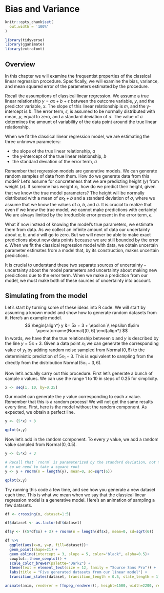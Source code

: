 # Bias and Variance

```r
knitr::opts_chunk$set(
  out.width = '100%'
)
```

```r
library(tidyverse)
library(gganimate)
library(extrafont)
```

## Overview
In this chapter we will examine the frequentist properties of the classical linear regression procedure. Specifically, we will examine the bias, variance, and mean squared error of the parameters estimated by the procedure.

Recall the assumptions of classical linear regression. We assume a true linear relationship $y = ax + b + \epsilon$ between the outcome variable, $y$, and the predictor variable, $x$. The slope of this linear relationship is $m$, and the y-intercept is $b$. The error term, $\epsilon$, is assumed to be normally distributed with mean, $\mu$, equal to zero, and a standard deviation of $\sigma$. The value of $\sigma$ determines the amount of variability of the data point around the true linear relationship.

When we fit the classical linear regression model, we are estimating the three unknown parameters:

* the slope of the true linear relationship, $a$
* the y-intercept of the true linear relationship, $b$
* the standard deviation of the error term, $\sigma$

Remember that regression models are generative models. We can generate random samples of data from them. How do we generate data from this model? Let's assume for concreteness that we are predicting height ($y$) from weight ($x$). If someone has weight $x_1$, how do we predict their height, given that we know the true model parameters? The height will be normally distributed with a mean of $ax_1 + b$ and a standard deviation of $\sigma$, where we assume that we know the values of $a$, $b$, and $\sigma$. It is crucial to realize that even if we know the true model, we cannot make predictions with certainty! We are always limited by the irreducible error present in the error term, $\epsilon$.

What if now instead of knowing the model's true parameters, we estimate them from data. As we collect an infinite amount of data our uncertainty about $a$, $b$, and $\sigma$ will go to zero. But we will never be able to make exact predictions about new data points because we are still bounded by the error $\epsilon$. When we fit the classical regression model with data, we obtain uncertain parameter estimates from a model that, by its construction, makes uncertain predictions.

It is crucial to understand these two separate sources of uncertainty -- uncertainty about the model parameters and uncertainty about making new predictions due to the error term. When we make a prediction from our model, we must make both of these sources of uncertainty into account.

## Simulating from the model

Let's start by turning some of these ideas into R code. We will start by assuming a known model and show how to generate random datasets from it. Here's an example model.
$$
\begin{align*}
y &= 5x + 3 + \epsilon \\
\epsilon &\sim \operatorname{Normal}(0, 6)
\end{align*}
$$
In words, we have that the true relationship between $x$ and $y$ is described by the line $y = 5x+3$. Given a data point $x_1$ we can generate the corresponding value of $y_1$ by adding random noise sampled from $\operatorname{Normal}(0, 6)$ to the deterministic prediction of $5x_1 + 3$. This is equivalent to sampling from the directly from the distribution $\operatorname{Normal}(5x_1 + 3, 6)$. 

Now let's actually carry out this procedure. First let's generate a bunch of sample $x$ values. We can use the range 1 to 10 in steps of 0.25 for simplicity.
```r
x <- seq(1, 10, by=0.25)
```

Our model can generate the $y$ value corresponding to each $x$ value. Remember that this is a random process! We will not get the same results every time. First, here is the model without the random component. As expected, we obtain a perfect line.
```r
y <- (5*x) + 3

qplot(x,y)
```
Now let's add in the random component. To every $y$ value, we add a random value sampled from $\operatorname{Normal}(0, 0.5)$.
```r
y <- (5*x) + 3

# Recall that `rnorm` is parameterized by the standard deviation, not the variance
# so we need to take a square root
y <- y + rnorm(n = length(y), mean=0, sd=sqrt(6))

qplot(x,y)
```

Try running this code a few time, and see how you generate a new dataset each time. This is what we mean when we say that the classical linear regression model is a generative model. Here's an animation of sampling a few datasets.
```r
df <- crossing(x, dataset=1:5)

df$dataset <- as.factor(df$dataset)

df$y <- ((5*df$x) + 3) + rnorm(n = length(df$x), mean=0, sd=sqrt(6))

df %>%
  ggplot(aes(x=x, y=y, fill=dataset))+
  geom_point(shape=21) +
  geom_abline(intercept = 3, slope = 5, color="black", alpha=0.5)+
  cowplot::theme_cowplot() +
  scale_color_brewer(palette="Dark2") +
  theme(text = element_text(size = 12, family = "Source Sans Pro")) +
  labs(title = "Five generated datasets from our linear model") +
  transition_states(dataset, transition_length = 0.5, state_length = 1) -> anim

animate(anim, renderer = ffmpeg_renderer(), height=1500, width=2200, res=300)
```




